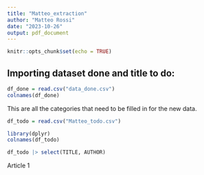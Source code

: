 ```yaml
---
title: "Matteo_extraction"
author: "Matteo Rossi"
date: "2023-10-26"
output: pdf_document
---
```


```r
knitr::opts_chunk$set(echo = TRUE)
```

## Importing dataset done and title to do:

```r
df_done = read.csv("data_done.csv")
colnames(df_done)
```
This are all the categories that need to be filled in for the new data.

```r
df_todo = read.csv("Matteo_todo.csv")
```

```r
library(dplyr)
colnames(df_todo)
```
```r
df_todo |> select(TITLE, AUTHOR)
```

Article 1
```r

```



